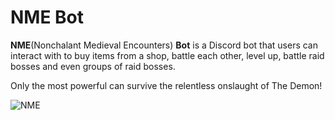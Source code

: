 # NME Bot

**NME**(Nonchalant Medieval Encounters) **Bot** is a Discord bot that users can interact with to buy items from a shop, battle each other, level up, battle raid bosses and even groups of raid bosses.

Only the most powerful can survive the relentless onslaught of The Demon!

![NME](/images/nme.png)
